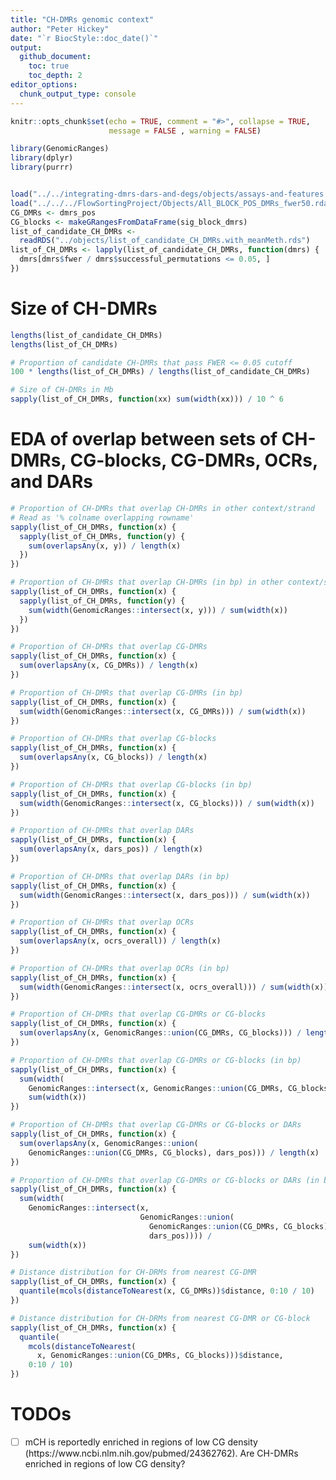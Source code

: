 ```yaml
---
title: "CH-DMRs genomic context"
author: "Peter Hickey"
date: "`r BiocStyle::doc_date()`"
output:
  github_document:
    toc: true
    toc_depth: 2
editor_options: 
  chunk_output_type: console
---
```


```r
knitr::opts_chunk$set(echo = TRUE, comment = "#>", collapse = TRUE,
                      message = FALSE , warning = FALSE)
```

```r
library(GenomicRanges)
library(dplyr)
library(purrr)


load("../../integrating-dmrs-dars-and-degs/objects/assays-and-features.rda")
load("../../../FlowSortingProject/Objects/All_BLOCK_POS_DMRs_fwer50.rda")
CG_DMRs <- dmrs_pos
CG_blocks <- makeGRangesFromDataFrame(sig_block_dmrs)
list_of_candidate_CH_DMRs <-
  readRDS("../objects/list_of_candidate_CH_DMRs.with_meanMeth.rds")
list_of_CH_DMRs <- lapply(list_of_candidate_CH_DMRs, function(dmrs) {
  dmrs[dmrs$fwer / dmrs$successful_permutations <= 0.05, ]
})
```

# Size of CH-DMRs

```r
lengths(list_of_candidate_CH_DMRs)
lengths(list_of_CH_DMRs)

# Proportion of candidate CH-DMRs that pass FWER <= 0.05 cutoff
100 * lengths(list_of_CH_DMRs) / lengths(list_of_candidate_CH_DMRs)

# Size of CH-DMRs in Mb
sapply(list_of_CH_DMRs, function(xx) sum(width(xx))) / 10 ^ 6
```

# EDA of overlap between sets of CH-DMRs, CG-blocks, CG-DMRs, OCRs, and DARs

```r


# Proportion of CH-DMRs that overlap CH-DMRs in other context/strand
# Read as '% colname overlapping rowname'
sapply(list_of_CH_DMRs, function(x) {
  sapply(list_of_CH_DMRs, function(y) {
    sum(overlapsAny(x, y)) / length(x)
  })
})

# Proportion of CH-DMRs that overlap CH-DMRs (in bp) in other context/strand
sapply(list_of_CH_DMRs, function(x) {
  sapply(list_of_CH_DMRs, function(y) {
    sum(width(GenomicRanges::intersect(x, y))) / sum(width(x))
  })
})

# Proportion of CH-DMRs that overlap CG-DMRs
sapply(list_of_CH_DMRs, function(x) {
  sum(overlapsAny(x, CG_DMRs)) / length(x)
})

# Proportion of CH-DMRs that overlap CG-DMRs (in bp)
sapply(list_of_CH_DMRs, function(x) {
  sum(width(GenomicRanges::intersect(x, CG_DMRs))) / sum(width(x))
})

# Proportion of CH-DMRs that overlap CG-blocks
sapply(list_of_CH_DMRs, function(x) {
  sum(overlapsAny(x, CG_blocks)) / length(x)
})

# Proportion of CH-DMRs that overlap CG-blocks (in bp)
sapply(list_of_CH_DMRs, function(x) {
  sum(width(GenomicRanges::intersect(x, CG_blocks))) / sum(width(x))
})

# Proportion of CH-DMRs that overlap DARs
sapply(list_of_CH_DMRs, function(x) {
  sum(overlapsAny(x, dars_pos)) / length(x)
})

# Proportion of CH-DMRs that overlap DARs (in bp)
sapply(list_of_CH_DMRs, function(x) {
  sum(width(GenomicRanges::intersect(x, dars_pos))) / sum(width(x))
})

# Proportion of CH-DMRs that overlap OCRs
sapply(list_of_CH_DMRs, function(x) {
  sum(overlapsAny(x, ocrs_overall)) / length(x)
})

# Proportion of CH-DMRs that overlap OCRs (in bp)
sapply(list_of_CH_DMRs, function(x) {
  sum(width(GenomicRanges::intersect(x, ocrs_overall))) / sum(width(x))
})

# Proportion of CH-DMRs that overlap CG-DMRs or CG-blocks
sapply(list_of_CH_DMRs, function(x) {
  sum(overlapsAny(x, GenomicRanges::union(CG_DMRs, CG_blocks))) / length(x)
})

# Proportion of CH-DMRs that overlap CG-DMRs or CG-blocks (in bp)
sapply(list_of_CH_DMRs, function(x) {
  sum(width(
    GenomicRanges::intersect(x, GenomicRanges::union(CG_DMRs, CG_blocks)))) /
    sum(width(x))
})

# Proportion of CH-DMRs that overlap CG-DMRs or CG-blocks or DARs
sapply(list_of_CH_DMRs, function(x) {
  sum(overlapsAny(x, GenomicRanges::union(
    GenomicRanges::union(CG_DMRs, CG_blocks), dars_pos))) / length(x)
})

# Proportion of CH-DMRs that overlap CG-DMRs or CG-blocks or DARs (in bp)
sapply(list_of_CH_DMRs, function(x) {
  sum(width(
    GenomicRanges::intersect(x,
                             GenomicRanges::union(
                               GenomicRanges::union(CG_DMRs, CG_blocks),
                               dars_pos)))) /
    sum(width(x))
})

# Distance distribution for CH-DRMs from nearest CG-DMR
sapply(list_of_CH_DMRs, function(x) {
  quantile(mcols(distanceToNearest(x, CG_DMRs))$distance, 0:10 / 10)
})

# Distance distribution for CH-DRMs from nearest CG-DMR or CG-block
sapply(list_of_CH_DMRs, function(x) {
  quantile(
    mcols(distanceToNearest(
      x, GenomicRanges::union(CG_DMRs, CG_blocks)))$distance,
    0:10 / 10)
})
```

# TODOs

- [ ] mCH is reportedly enriched in regions of low CG density (https://www.ncbi.nlm.nih.gov/pubmed/24362762). Are CH-DMRs enriched in regions of low CG density?
